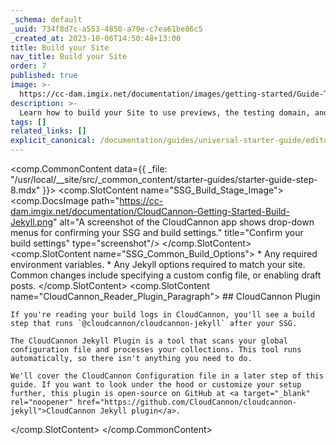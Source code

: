 ```yaml
---
_schema: default
_uuid: 734f8d7c-a553-4850-a79e-c7ea61be86c5
_created_at: 2023-10-06T14:50:48+13:00
title: Build your Site
nav_title: Build your Site
order: 7
published: true
image: >-
  https://cc-dam.imgix.net/documentation/images/getting-started/Guide-Thumbnails/CloudCannon-Getting-Started-Thumbnail-Jekyll.png
description: >-
  Learn how to build your Site to use previews, the testing domain, and the Visual Editor.
tags: []
related_links: []
explicit_canonical: /documentation/guides/universal-starter-guide/editor-configuration/
---
```

<comp.CommonContent data={{ _file: "/usr/local/__site/src/_common_content/starter-guides/starter-guide-step-8.mdx" }}>
  <comp.SlotContent name="SSG_Build_Stage_Image">
    <comp.DocsImage path="https://cc-dam.imgix.net/documentation/CloudCannon-Getting-Started-Build-Jekyll.png" alt="A screenshot of the CloudCannon app shows drop-down menus for confirming your SSG and build settings." title="Confirm your build settings" type="screenshot"/>
  </comp.SlotContent>
  <comp.SlotContent name="SSG_Common_Build_Options">
    * Any required environment variables.
    * Any Jekyll options required to match your site. Common changes include specifying a custom config file, or enabling draft posts.
  </comp.SlotContent>
  <comp.SlotContent name="CloudCannon_Reader_Plugin_Paragraph">
    ## CloudCannon Plugin

    If you're reading your build logs in CloudCannon, you'll see a build step that runs `@cloudcannon/cloudcannon-jekyll` after your SSG.

    The CloudCannon Jekyll Plugin is a tool that scans your global configuration file and processes your collections. This tool runs automatically, so there isn't anything you need to do.

    We'll cover the CloudCannon Configuration file in a later step of this guide. If you want to look under the hood or customize your setup further, this plugin is open-source on GitHub at <a target="_blank" rel="noopener" href="https://github.com/CloudCannon/cloudcannon-jekyll">CloudCannon Jekyll plugin</a>.
  </comp.SlotContent>
</comp.CommonContent>